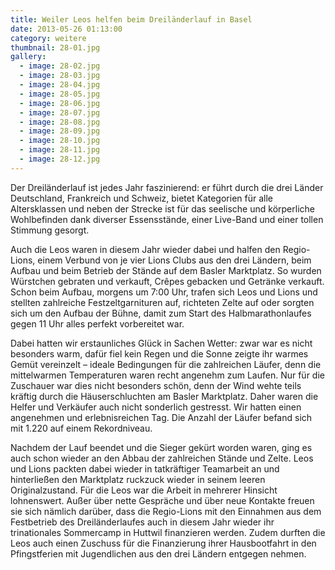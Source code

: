 ```yaml
---
title: Weiler Leos helfen beim Dreiländerlauf in Basel
date: 2013-05-26 01:13:00
category: weitere
thumbnail: 28-01.jpg
gallery:
  - image: 28-02.jpg
  - image: 28-03.jpg
  - image: 28-04.jpg
  - image: 28-05.jpg
  - image: 28-06.jpg
  - image: 28-07.jpg
  - image: 28-08.jpg
  - image: 28-09.jpg
  - image: 28-10.jpg
  - image: 28-11.jpg
  - image: 28-12.jpg
---
```


Der Dreiländerlauf ist jedes Jahr faszinierend: er führt durch die drei Länder Deutschland, Frankreich und Schweiz, bietet Kategorien für alle Altersklassen und neben der Strecke ist für das seelische und körperliche Wohlbefinden dank diverser Essensstände, einer Live-Band und einer tollen Stimmung gesorgt.

Auch die Leos waren in diesem Jahr wieder dabei und halfen den Regio-Lions, einem Verbund von je vier Lions Clubs aus den drei Ländern, beim Aufbau und beim Betrieb der Stände auf dem Basler Marktplatz. So wurden Würstchen gebraten und verkauft, Crêpes gebacken und Getränke verkauft. Schon beim Aufbau, morgens um 7:00 Uhr, trafen sich Leos und Lions und stellten zahlreiche Festzeltgarnituren auf, richteten Zelte auf oder sorgten sich um den Aufbau der Bühne, damit zum Start des Halbmarathonlaufes gegen 11 Uhr alles perfekt vorbereitet war.

Dabei hatten wir erstaunliches Glück in Sachen Wetter: zwar war es nicht besonders warm, dafür fiel kein Regen und die Sonne zeigte ihr warmes Gemüt vereinzelt – ideale Bedingungen für die zahlreichen Läufer, denn die mittelwarmen Temperaturen waren recht angenehm zum Laufen. Nur für die Zuschauer war dies nicht besonders schön, denn der Wind wehte teils kräftig durch die Häuserschluchten am Basler Marktplatz. Daher waren die Helfer und Verkäufer auch nicht sonderlich gestresst. Wir hatten einen angenehmen und erlebnisreichen Tag. Die Anzahl der Läufer befand sich mit 1.220 auf einem Rekordniveau.

Nachdem der Lauf beendet und die Sieger gekürt worden waren, ging es auch schon wieder an den Abbau der zahlreichen Stände und Zelte. Leos und Lions packten dabei wieder in tatkräftiger Teamarbeit an und hinterließen den Marktplatz ruckzuck wieder in seinem leeren Originalzustand.
Für die Leos war die Arbeit in mehrerer Hinsicht lohnenswert. Außer über nette Gespräche und über neue Kontakte freuen sie sich nämlich darüber, dass die Regio-Lions mit den Einnahmen aus dem Festbetrieb des Dreiländerlaufes auch in diesem Jahr wieder ihr trinationales Sommercamp in Huttwil finanzieren werden. Zudem durften die Leos auch einen Zuschuss für die Finanzierung ihrer Hausbootfahrt in den Pfingstferien mit Jugendlichen aus den drei Ländern entgegen nehmen.
